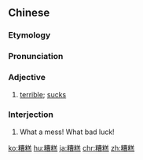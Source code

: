 ==Chinese==
{{zh-forms}}

===Etymology===
{{rfe|lang=zh}}

===Pronunciation===
{{zh-pron
|m=zāogāo
|c=zou1 gou1
|mn=qz,xm,zz:chau-kau/tw:chau-ko
|ma=Zh-zaogao.ogg
|cat=a,intj
}}

===Adjective===
{{zh-adj}}

# {{lb|zh|colloquial}} [[terrible]]; [[sucks]]

===Interjection===
{{zh-interj}}

# {{lb|zh|colloquial}} What a mess! What bad luck!

[[ko:糟糕]]
[[hu:糟糕]]
[[ja:糟糕]]
[[chr:糟糕]]
[[zh:糟糕]]